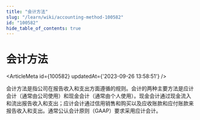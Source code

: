 ```yaml
---
title: "会计方法"
slug: "/learn/wiki/accounting-method-100582"
id: "100582"
hide_table_of_contents: true
---
```



# 会计方法

<ArticleMeta id={100582} updatedAt={'2023-09-26 13:58:51'} />
<div className='border-solid border-b border-t-0 my-4 border-[var(--ifm-color-gray-300)]' />

会计方法是指公司在报告收入和支出方面遵循的规则。会计的两种主要方法是应计会计（通常由公司使用）和现金会计（通常由个人使用）。现金会计通过现金流入和流出报告收入和支出；应计会计通过信用销售和购买以及应收账款和应付账款来报告收入和支出。通常公认会计原则（GAAP）要求采用应计会计。
